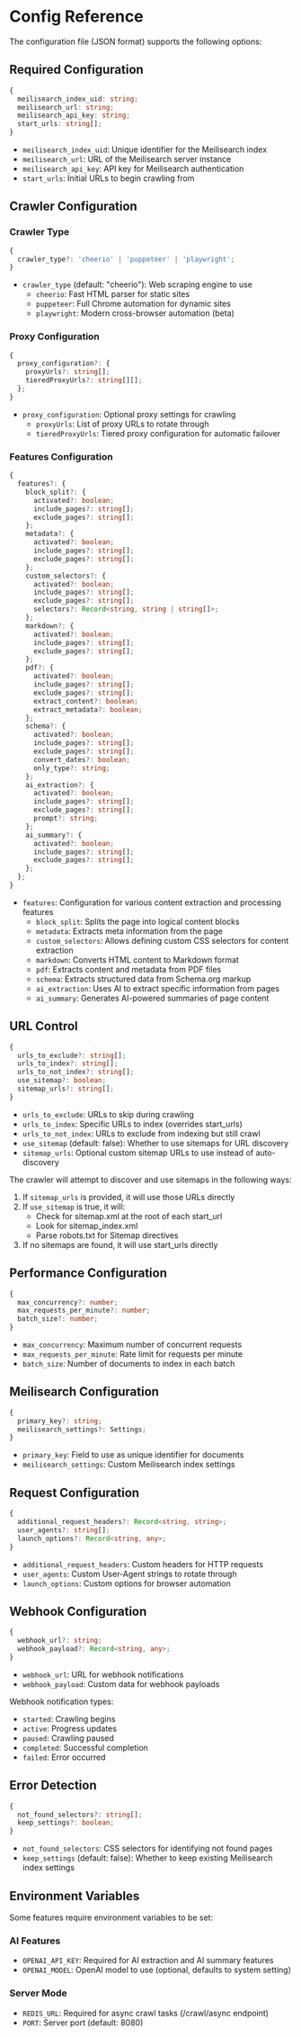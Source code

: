 # Config Reference

The configuration file (JSON format) supports the following options:

## Required Configuration

  ```typescript
  {
    meilisearch_index_uid: string;
    meilisearch_url: string;
    meilisearch_api_key: string;
    start_urls: string[];
  }
  ```

  - `meilisearch_index_uid`: Unique identifier for the Meilisearch index
  - `meilisearch_url`: URL of the Meilisearch server instance
  - `meilisearch_api_key`: API key for Meilisearch authentication
  - `start_urls`: Initial URLs to begin crawling from

## Crawler Configuration

### Crawler Type
  ```typescript
  {
    crawler_type?: 'cheerio' | 'puppeteer' | 'playwright';
  }
  ```

- `crawler_type` (default: "cheerio"): Web scraping engine to use
  - `cheerio`: Fast HTML parser for static sites
  - `puppeteer`: Full Chrome automation for dynamic sites
  - `playwright`: Modern cross-browser automation (beta)

### Proxy Configuration
  ```typescript
  {
    proxy_configuration?: {
      proxyUrls?: string[];
      tieredProxyUrls?: string[][];
    };
  }
  ```

- `proxy_configuration`: Optional proxy settings for crawling
  - `proxyUrls`: List of proxy URLs to rotate through
  - `tieredProxyUrls`: Tiered proxy configuration for automatic failover

### Features Configuration
  ```typescript
  {
    features?: {
      block_split?: {
        activated?: boolean;
        include_pages?: string[];
        exclude_pages?: string[];
      };
      metadata?: {
        activated?: boolean;
        include_pages?: string[];
        exclude_pages?: string[];
      };
      custom_selectors?: {
        activated?: boolean;
        include_pages?: string[];
        exclude_pages?: string[];
        selectors?: Record<string, string | string[]>;
      };
      markdown?: {
        activated?: boolean;
        include_pages?: string[];
        exclude_pages?: string[];
      };
      pdf?: {
        activated?: boolean;
        include_pages?: string[];
        exclude_pages?: string[];
        extract_content?: boolean;
        extract_metadata?: boolean;
      };
      schema?: {
        activated?: boolean;
        include_pages?: string[];
        exclude_pages?: string[];
        convert_dates?: boolean;
        only_type?: string;
      };
      ai_extraction?: {
        activated?: boolean;
        include_pages?: string[];
        exclude_pages?: string[];
        prompt?: string;
      };
      ai_summary?: {
        activated?: boolean;
        include_pages?: string[];
        exclude_pages?: string[];
      };
    };
  }
  ```

- `features`: Configuration for various content extraction and processing features
  - `block_split`: Splits the page into logical content blocks
  - `metadata`: Extracts meta information from the page
  - `custom_selectors`: Allows defining custom CSS selectors for content extraction
  - `markdown`: Converts HTML content to Markdown format
  - `pdf`: Extracts content and metadata from PDF files
  - `schema`: Extracts structured data from Schema.org markup
  - `ai_extraction`: Uses AI to extract specific information from pages
  - `ai_summary`: Generates AI-powered summaries of page content

## URL Control

  ```typescript
  {
    urls_to_exclude?: string[];
    urls_to_index?: string[];
    urls_to_not_index?: string[];
    use_sitemap?: boolean;
    sitemap_urls?: string[];
  }
  ```

  - `urls_to_exclude`: URLs to skip during crawling
  - `urls_to_index`: Specific URLs to index (overrides start_urls)
  - `urls_to_not_index`: URLs to exclude from indexing but still crawl
  - `use_sitemap` (default: false): Whether to use sitemaps for URL discovery
  - `sitemap_urls`: Optional custom sitemap URLs to use instead of auto-discovery

The crawler will attempt to discover and use sitemaps in the following ways:

1. If `sitemap_urls` is provided, it will use those URLs directly
2. If `use_sitemap` is true, it will:
   - Check for sitemap.xml at the root of each start_url
   - Look for sitemap_index.xml
   - Parse robots.txt for Sitemap directives
3. If no sitemaps are found, it will use start_urls directly

## Performance Configuration

  ```typescript
  {
    max_concurrency?: number;
    max_requests_per_minute?: number;
    batch_size?: number;
  }
  ```

- `max_concurrency`: Maximum number of concurrent requests
- `max_requests_per_minute`: Rate limit for requests per minute
- `batch_size`: Number of documents to index in each batch

## Meilisearch Configuration

  ```typescript
  {
    primary_key?: string;
    meilisearch_settings?: Settings;
  }
  ```

- `primary_key`: Field to use as unique identifier for documents
- `meilisearch_settings`: Custom Meilisearch index settings

## Request Configuration

  ```typescript
  {
    additional_request_headers?: Record<string, string>;
    user_agents?: string[];
    launch_options?: Record<string, any>;
  }
  ```

- `additional_request_headers`: Custom headers for HTTP requests
- `user_agents`: Custom User-Agent strings to rotate through
- `launch_options`: Custom options for browser automation

## Webhook Configuration

  ```typescript
  {
    webhook_url?: string;
    webhook_payload?: Record<string, any>;
  }
  ```

- `webhook_url`: URL for webhook notifications
- `webhook_payload`: Custom data for webhook payloads

Webhook notification types:
- `started`: Crawling begins
- `active`: Progress updates
- `paused`: Crawling paused
- `completed`: Successful completion
- `failed`: Error occurred

## Error Detection

  ```typescript
  {
    not_found_selectors?: string[];
    keep_settings?: boolean;
  }
  ```

- `not_found_selectors`: CSS selectors for identifying not found pages
- `keep_settings` (default: false): Whether to keep existing Meilisearch index settings

## Environment Variables

Some features require environment variables to be set:

### AI Features
- `OPENAI_API_KEY`: Required for AI extraction and AI summary features
- `OPENAI_MODEL`: OpenAI model to use (optional, defaults to system setting)

### Server Mode
- `REDIS_URL`: Required for async crawl tasks (/crawl/async endpoint)
- `PORT`: Server port (default: 8080)
